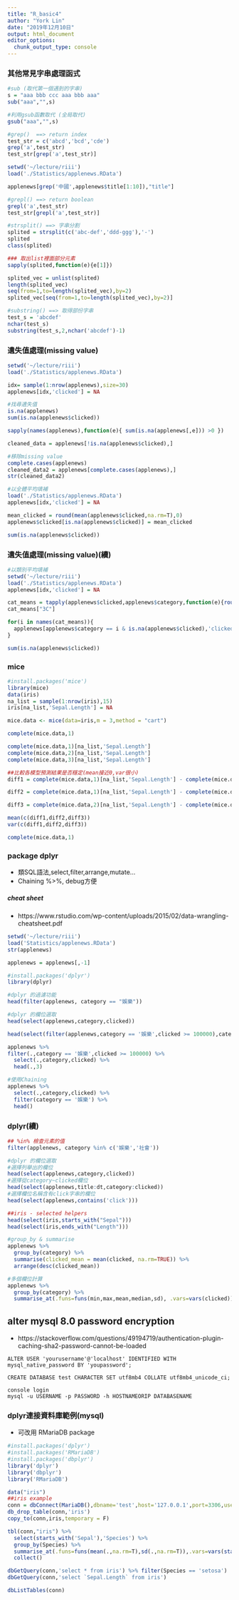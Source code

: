 ```yaml
---
title: "R_basic4"
author: "York Lin"
date: "2019年12月10日"
output: html_document
editor_options: 
  chunk_output_type: console
---
```


### 其他常見字串處理函式
```R
#sub (取代第一個遇到的字串)
s = "aaa bbb ccc aaa bbb aaa"
sub("aaa","",s)

#利用gsub函數取代 (全局取代)
gsub("aaa","",s)

#grep()  ==> return index
test_str = c('abcd','bcd','cde')
grep('a',test_str)
test_str[grep('a',test_str)]

setwd('~/lecture/riii')
load('./Statistics/applenews.RData')

applenews[grep('中國',applenews$title[1:10]),"title"]

#grepl() ==> return boolean 
grepl('a',test_str)
test_str[grepl('a',test_str)]

#strsplit() ==> 字串分割
splited = strsplit(c('abc-def','ddd-ggg'),'-')
splited
class(splited)

### 取出list裡面部分元素
sapply(splited,function(e){e[1]})

splited_vec = unlist(splited)
length(splited_vec)
seq(from=1,to=length(splited_vec),by=2)
splited_vec[seq(from=1,to=length(splited_vec),by=2)]

#substring() ==> 取得部份字串
test_s = 'abcdef'
nchar(test_s)
substring(test_s,2,nchar('abcdef')-1)
```

### 遺失值處理(missing value)
```R
setwd('~/lecture/riii')
load('./Statistics/applenews.RData')

idx= sample(1:nrow(applenews),size=30)
applenews[idx,'clicked'] = NA

#找尋遺失值
is.na(applenews)
sum(is.na(applenews$clicked))

sapply(names(applenews),function(e){ sum(is.na(applenews[,e])) >0 })

cleaned_data = applenews[!is.na(applenews$clicked),]

#移除missing value
complete.cases(applenews)
cleaned_data2 = applenews[complete.cases(applenews),]
str(cleaned_data2)

#以全體平均填補
load('./Statistics/applenews.RData')
applenews[idx,'clicked'] = NA

mean_clicked = round(mean(applenews$clicked,na.rm=T),0)
applenews$clicked[is.na(applenews$clicked)] = mean_clicked

sum(is.na(applenews$clicked))
```

### 遺失值處理(missing value)(續)
```R
#以類別平均填補
setwd('~/lecture/riii')
load('./Statistics/applenews.RData')
applenews[idx,'clicked'] = NA

cat_means = tapply(applenews$clicked,applenews$category,function(e){round(mean(e,na.rm=T),0)})
cat_means["3C"]

for(i in names(cat_means)){
  applenews[applenews$category == i & is.na(applenews$clicked),'clicked'] = cat_means[i]
}

sum(is.na(applenews$clicked))
```

### mice
```R
#install.packages('mice')
library(mice)
data(iris)
na_list = sample(1:nrow(iris),15)
iris[na_list,'Sepal.Length'] = NA

mice.data <- mice(data=iris,m = 3,method = "cart")

complete(mice.data,1)

complete(mice.data,1)[na_list,'Sepal.Length']
complete(mice.data,2)[na_list,'Sepal.Length']
complete(mice.data,3)[na_list,'Sepal.Length']

##比較各模型預測結果是否穩定(mean接近0,var很小)
diff1 = complete(mice.data,1)[na_list,'Sepal.Length'] - complete(mice.data,2)[na_list,'Sepal.Length']

diff2 = complete(mice.data,1)[na_list,'Sepal.Length'] - complete(mice.data,3)[na_list,'Sepal.Length']

diff3 = complete(mice.data,2)[na_list,'Sepal.Length'] - complete(mice.data,3)[na_list,'Sepal.Length']

mean(c(diff1,diff2,diff3))
var(c(diff1,diff2,diff3))

complete(mice.data,1)
```

### package dplyr
- 類SQL語法,select,filter,arrange,mutate...
- Chaining %>%, debug方便

##### cheat sheet
- https://www.rstudio.com/wp-content/uploads/2015/02/data-wrangling-cheatsheet.pdf

```R
setwd('~/lecture/riii')
load('Statistics/applenews.RData')
str(applenews)

applenews = applenews[,-1]

#install.packages('dplyr')
library(dplyr)

#dplyr 的過濾功能
head(filter(applenews, category == "娛樂"))

#dplyr 的欄位選取
head(select(applenews,category,clicked))

head(select(filter(applenews,category == '娛樂',clicked >= 100000),category,clicked),3)

applenews %>%
filter(.,category == '娛樂',clicked >= 100000) %>%
  select(.,category,clicked) %>%
  head(.,3)

#使用Chaining
applenews %>%
  select(.,category,clicked) %>%
  filter(category == '娛樂') %>%
  head()
```

### dplyr(續)
```R
## %in% 檢查元素的值
filter(applenews, category %in% c('娛樂','社會'))

#dplyr 的欄位選取
#選擇列舉出的欄位
head(select(applenews,category,clicked))
#選擇從category~clicked欄位
head(select(applenews,title:dt,category:clicked))
#選擇欄位名稱含有click字串的欄位
head(select(applenews,contains('click')))

##iris - selected helpers
head(select(iris,starts_with("Sepal")))
head(select(iris,ends_with("Length")))

#group_by & summarise
applenews %>%
  group_by(category) %>%
  summarise(clicked_mean = mean(clicked, na.rm=TRUE)) %>%
  arrange(desc(clicked_mean))

#多個欄位計算
applenews %>%
  group_by(category) %>%
  summarise_at(.funs=funs(min,max,mean,median,sd), .vars=vars(clicked))

```


## alter mysql 8.0 password encryption
- https://stackoverflow.com/questions/49194719/authentication-plugin-caching-sha2-password-cannot-be-loaded

```
ALTER USER 'yourusername'@'localhost' IDENTIFIED WITH mysql_native_password BY 'youpassword';

CREATE DATABASE test CHARACTER SET utf8mb4 COLLATE utf8mb4_unicode_ci;
```

```
console login
mysql -u USERNAME -p PASSWORD -h HOSTNAMEORIP DATABASENAME
```
### dplyr連接資料庫範例(mysql)
- 可改用 RMariaDB package

```R
#install.packages('dplyr')
#install.packages('RMariaDB')
#install.packages('dbplyr')
library('dplyr')
library('dbplyr')
library('RMariaDB')

data("iris")
##iris example
conn = dbConnect(MariaDB(),dbname='test',host='127.0.0.1',port=3306,user='root',password='pythonetl')
db_drop_table(conn,'iris')
copy_to(conn,iris,temporary = F)

tbl(conn,"iris") %>%
  select(starts_with('Sepal'),'Species') %>%
  group_by(Species) %>%
  summarise_at(.funs=funs(mean(.,na.rm=T),sd(.,na.rm=T)),.vars=vars(starts_with('Sepal'))) %>%
  collect()

dbGetQuery(conn,'select * from iris') %>% filter(Species == 'setosa')
dbGetQuery(conn,'select `Sepal.Length` from iris')

dbListTables(conn)
```

